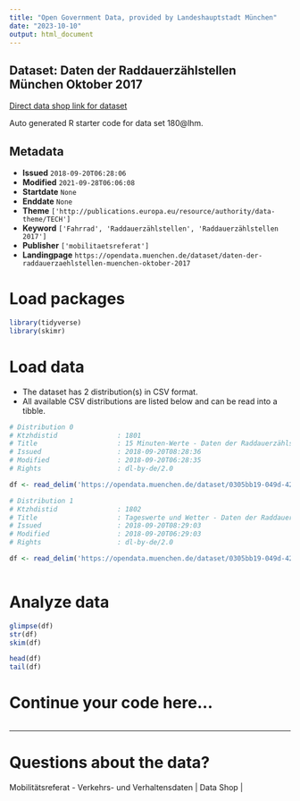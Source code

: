 ```yaml
---
title: "Open Government Data, provided by Landeshauptstadt München"
date: "2023-10-10"
output: html_document
---
```


## Dataset: Daten der Raddauerzählstellen München Oktober 2017

[Direct data shop link for dataset](https://opendata.muenchen.de/dataset/daten-der-raddauerzaehlstellen-muenchen-oktober-2017)

Auto generated R starter code for data set 180@lhm.

## Metadata

- **Issued** `2018-09-20T06:28:06`
- **Modified** `2021-09-28T06:06:08`
- **Startdate** `None`
- **Enddate** `None`
- **Theme** `['http://publications.europa.eu/resource/authority/data-theme/TECH']`
- **Keyword** `['Fahrrad', 'Raddauerzählstellen', 'Raddauerzählstellen 2017']`
- **Publisher** `['mobilitaetsreferat']`
- **Landingpage** `https://opendata.muenchen.de/dataset/daten-der-raddauerzaehlstellen-muenchen-oktober-2017`


# Load packages

```r

library(tidyverse)
library(skimr)

```

# Load data

-   The dataset has 2 distribution(s) in CSV format.
-   All available CSV distributions are listed below and can be read into a tibble.

```r

# Distribution 0
# Ktzhdistid               : 1801
# Title                    : 15 Minuten-Werte - Daten der Raddauerzählstellen München Oktober 2017
# Issued                   : 2018-09-20T08:28:36
# Modified                 : 2018-09-20T06:28:35
# Rights                   : dl-by-de/2.0

df <- read_delim('https://opendata.muenchen.de/dataset/0305bb19-049d-4204-a38a-41895c61f44e/resource/bdc0744c-dd46-48be-8a33-a08f22140e72/download/rad20171015min.csv')

# Distribution 1
# Ktzhdistid               : 1802
# Title                    : Tageswerte und Wetter - Daten der Raddauerzählstellen München Oktober 2017
# Issued                   : 2018-09-20T08:29:03
# Modified                 : 2018-09-20T06:29:03
# Rights                   : dl-by-de/2.0

df <- read_delim('https://opendata.muenchen.de/dataset/0305bb19-049d-4204-a38a-41895c61f44e/resource/3f1b26ff-1fd4-48cd-8187-c248ecb80efd/download/rad201710tage.csv')



```

# Analyze data

```r

glimpse(df)
str(df)
skim(df)

head(df)
tail(df)

```

# Continue your code here...

```r

```

------------------------------------------------------------------------

# Questions about the data?

Mobilitätsreferat - Verkehrs- und Verhaltensdaten | Data Shop | 
